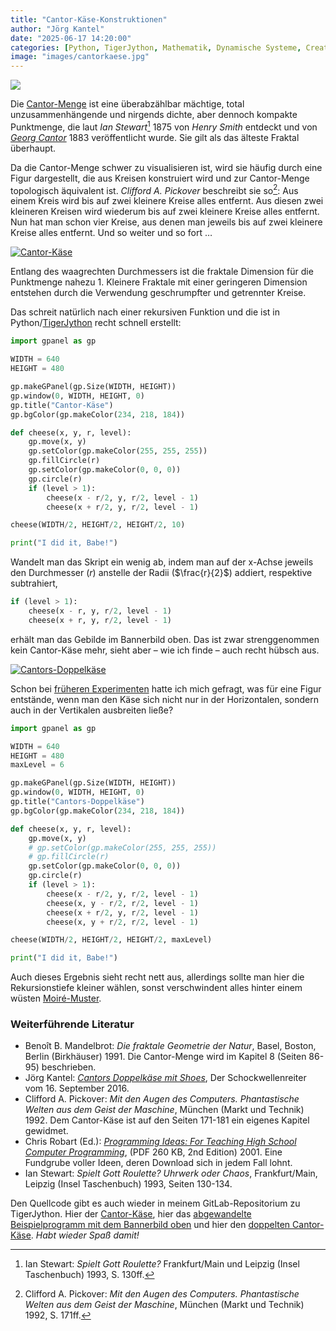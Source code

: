 ```yaml
---
title: "Cantor-Käse-Konstruktionen"
author: "Jörg Kantel"
date: "2025-06-17 14:20:00"
categories: [Python, TigerJython, Mathematik, Dynamische Systeme, Creative Coding]
image: "images/cantorkaese.jpg"
---
```


[![](images/cantorkaese-b.jpg)](https://www.flickr.com/photos/schockwellenreiter/54593831598/)

Die [Cantor-Menge](https://de.wikipedia.org/wiki/Cantor-Menge) ist eine überabzählbar mächtige, total unzusammenhängende und nirgends dichte, aber dennoch kompakte Punktmenge, die laut *Ian Stewart*[^1] 1875 von *Henry Smith* entdeckt und von *[Georg Cantor](https://de.wikipedia.org/wiki/Georg_Cantor)* 1883 veröffentlicht wurde. Sie gilt als das älteste Fraktal überhaupt.

[^1]: Ian Stewart: *Spielt Gott Roulette?* Frankfurt/Main und Leipzig (Insel Taschenbuch) 1993, S. 130ff.

Da die Cantor-Menge schwer zu visualisieren ist, wird sie häufig durch eine Figur dargestellt, die aus Kreisen konstruiert wird und zur Cantor-Menge topologisch äquivalent ist. *Clifford A. Pickover* beschreibt sie so[^2]: Aus einem Kreis wird bis auf zwei kleinere Kreise alles entfernt. Aus diesen zwei kleineren Kreisen wird wiederum bis auf zwei kleinere Kreise alles entfernt. Nun hat man schon vier Kreise, aus denen man jeweils bis auf zwei kleinere Kreise alles entfernt. Und so weiter und so fort …

[^2]: Clifford A. Pickover: *Mit den Augen des Computers. Phantastische Welten aus dem Geist der Maschine*, München (Markt und Technik) 1992, S. 171ff.

[![Cantor-Käse](images/cantorkaese01.jpg)](https://www.flickr.com/photos/schockwellenreiter/54592726472/)

Entlang des waagrechten Durchmessers ist die fraktale Dimension für die Punktmenge nahezu&nbsp;$1$. Kleinere Fraktale mit einer geringeren Dimension entstehen durch die Verwendung geschrumpfter und getrennter Kreise.

Das schreit natürlich nach einer rekursiven Funktion und die ist in Python/[TigerJython](http://cognitiones.kantel-chaos-team.de/programmierung/python/tigerjython.html) recht schnell erstellt:

~~~python
import gpanel as gp

WIDTH = 640
HEIGHT = 480

gp.makeGPanel(gp.Size(WIDTH, HEIGHT))
gp.window(0, WIDTH, HEIGHT, 0)
gp.title("Cantor-Käse")
gp.bgColor(gp.makeColor(234, 218, 184))

def cheese(x, y, r, level):
    gp.move(x, y)
    gp.setColor(gp.makeColor(255, 255, 255))
    gp.fillCircle(r)
    gp.setColor(gp.makeColor(0, 0, 0))
    gp.circle(r)
    if (level > 1):
        cheese(x - r/2, y, r/2, level - 1)
        cheese(x + r/2, y, r/2, level - 1)

cheese(WIDTH/2, HEIGHT/2, HEIGHT/2, 10)

print("I did it, Babe!")
~~~

Wandelt man das Skript ein wenig ab, indem man auf der x-Achse jeweils den Durchmesser ($r$) anstelle der Radii ($\frac{r}{2}$) addiert, respektive subtrahiert,

~~~python
if (level > 1):
    cheese(x - r, y, r/2, level - 1)
    cheese(x + r, y, r/2, level - 1)
~~~

erhält man das Gebilde im Bannerbild oben. Das ist zwar strenggenommen kein Cantor-Käse mehr, sieht aber -- wie ich finde -- auch recht hübsch aus.

[![Cantors-Doppelkäse](images/cantorkaese02.jpg)](https://www.flickr.com/photos/schockwellenreiter/54593651661/)

Schon bei [früheren Experimenten](http://blog.schockwellenreiter.de/2016/09/2016091601.html) hatte ich mich gefragt, was für eine Figur entstände, wenn man den Käse sich nicht nur in der Horizontalen, sondern auch in der Vertikalen ausbreiten ließe?

~~~python
import gpanel as gp

WIDTH = 640
HEIGHT = 480
maxLevel = 6

gp.makeGPanel(gp.Size(WIDTH, HEIGHT))
gp.window(0, WIDTH, HEIGHT, 0)
gp.title("Cantors-Doppelkäse")
gp.bgColor(gp.makeColor(234, 218, 184))

def cheese(x, y, r, level):
    gp.move(x, y)
    # gp.setColor(gp.makeColor(255, 255, 255))
    # gp.fillCircle(r)
    gp.setColor(gp.makeColor(0, 0, 0))
    gp.circle(r)
    if (level > 1):
        cheese(x - r/2, y, r/2, level - 1)
        cheese(x, y - r/2, r/2, level - 1)
        cheese(x + r/2, y, r/2, level - 1)
        cheese(x, y + r/2, r/2, level - 1)

cheese(WIDTH/2, HEIGHT/2, HEIGHT/2, maxLevel)

print("I did it, Babe!")
~~~

Auch dieses Ergebnis sieht recht nett aus, allerdings sollte man hier die Rekursionstiefe kleiner wählen, sonst verschwindent alles hinter einem wüsten [Moiré-Muster](https://de.wikipedia.org/wiki/Moir%C3%A9-Effekt).

### Weiterführende Literatur

- Benoît B. Mandelbrot: *Die fraktale Geometrie der Natur*, Basel, Boston, Berlin (Birkhäuser) 1991. Die Cantor-Menge wird im Kapitel&nbsp;8 (Seiten 86-95) beschrieben.
- Jörg Kantel: *[Cantors Doppelkäse mit Shoes](http://blog.schockwellenreiter.de/2016/09/2016091601.html)*, Der Schockwellenreiter vom 16. September 2016.
- Clifford A. Pickover: *Mit den Augen des Computers. Phantastische Welten aus dem Geist der Maschine*, München (Markt und Technik) 1992. Dem Cantor-Käse ist auf den Seiten 171-181 ein eigenes Kapitel gewidmet.
- Chris Robart (Ed.): *[Programming Ideas: For Teaching High School Computer Programming](https://mmhs.ca/compsci/ideas2.pdf)*, (PDF 260 KB, 2nd Edition) 2001. Eine Fundgrube voller Ideen, deren Download sich in jedem Fall lohnt.
- Ian Stewart: *Spielt Gott Roulette? Uhrwerk oder Chaos*, Frankfurt/Main, Leipzig (Insel Taschenbuch) 1993, Seiten 130-134.

Den Quellcode gibt es auch wieder in meinem GitLab-Repositorium zu TigerJython. Hier der [Cantor-Käse](https://gitlab.com/kantel/tigerjython/-/blob/master/fraktale/cantorcheese.py), hier das [abgewandelte Beispielprogramm mit dem Bannerbild oben](https://gitlab.com/kantel/tigerjython/-/blob/master/fraktale/nocantorcheese.py) und hier den [doppelten Cantor-Käse](https://gitlab.com/kantel/tigerjython/-/blob/master/fraktale/doublecantorcheese.py). *Habt wieder Spaß damit!*